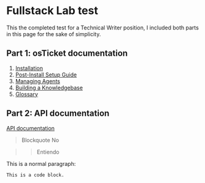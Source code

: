 # Fullstack Lab test

This the completed test for a Technical Writer position, I included both parts in this page for the sake of simplicity.

## Part 1: osTicket documentation

1. [Installation](installation.mdx)
2. [Post-Install Setup Guide](post_install.mdx)
3. [Managing Agents](agents.mdx)
4. [Building a Knowledgebase](knowledgebase.mdx)
5. [Glossary](glossary.mdx)

## Part 2: API documentation

[API documentation](api_documentation.mdx)

> Blockquote
> No

>> Entiendo

This is a normal paragraph:

    This is a code block.